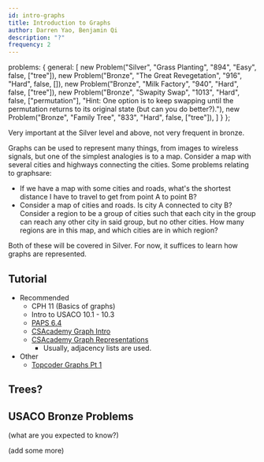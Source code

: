```yaml
---
id: intro-graphs
title: Introduction to Graphs
author: Darren Yao, Benjamin Qi
description: "?"
frequency: 2
---
```



  problems: {
    general: [
      new Problem("Silver", "Grass Planting", "894", "Easy", false, ["tree"]),
      new Problem("Bronze", "The Great Revegetation", "916", "Hard", false, []),
      new Problem("Bronze", "Milk Factory", "940", "Hard", false, ["tree"]),
      new Problem("Bronze", "Swapity Swap", "1013", "Hard", false, ["permutation"], "Hint: One option is to keep swapping until the permutation returns to its original state (but can you do better?)."),
      new Problem("Bronze", "Family Tree", "833", "Hard", false, ["tree"]),
    ]
  }
};

<info-block title="Pro Tip">

Very important at the Silver level and above, not very frequent in bronze.

</info-block>

Graphs can be used to represent many things, from images to wireless signals, but one of the simplest analogies is to a map. Consider a map with several cities and highways connecting the cities. Some problems relating to graphsare:

 - If we have a map with some cities and roads, what's the shortest distance I have to travel to get from point A to point B?
 - Consider a map of cities and roads. Is city A connected to city B? Consider a region to be a group of cities such that each city in the group can reach any other city in said group, but no other cities. How many regions are in this map, and which cities are in which region?

Both of these will be covered in Silver. For now, it suffices to learn how graphs are represented.

## Tutorial

 - Recommended
   - CPH 11 (Basics of graphs)
   - Intro to USACO 10.1 - 10.3
   - [PAPS 6.4](https://www.csc.kth.se/~jsannemo/slask/main.pdf)
   - [CSAcademy Graph Intro](https://csacademy.com/lesson/introduction_to_graphs)
   - [CSAcademy Graph Representations](https://csacademy.com/lesson/graph_representation)
     - Usually, adjacency lists are used.
 - Other
   - [Topcoder Graphs Pt 1](https://www.topcoder.com/community/data-science/data-science-tutorials/introduction-to-graphs-and-their-data-structures-section-1/)

## Trees?

## USACO Bronze Problems

(what are you expected to know?)

(add some more)

<problems-list problems={metadata.problems.general} />